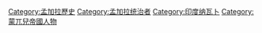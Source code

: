[[Category:孟加拉歷史|Category:孟加拉歷史]]
[[Category:孟加拉统治者|Category:孟加拉统治者]]
[[Category:印度纳瓦卜|Category:印度纳瓦卜]]
[[Category:蒙兀兒帝國人物|Category:蒙兀兒帝國人物]]